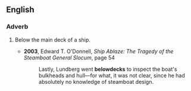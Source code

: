 ==English==
===Adverb===
{{en-adv}}
# {{nautical}} Below the main deck of a ship.
#*'''2003''', Edward T. O'Donnell, ''Ship Ablaze: The Tragedy of the Steamboat General Slocum'', page 54
#*:Lastly, Lundberg went '''belowdecks''' to inspect the boat's bulkheads and hull—for what, it was not clear, since he had absolutely no knowledge of steamboat design.